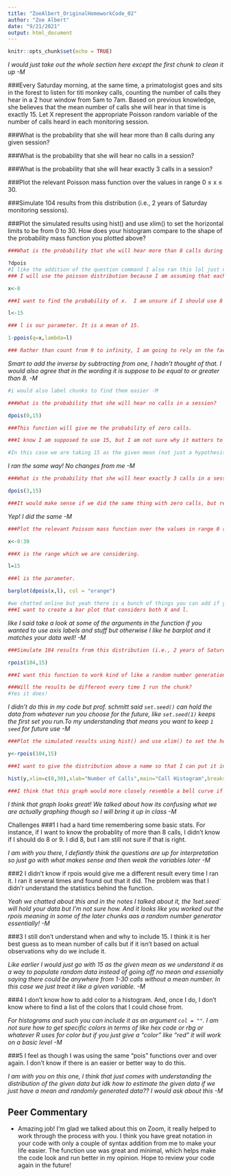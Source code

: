 ```yaml
---
title: "ZoeAlbert_OriginalHomeworkCode_02"
author: "Zoe Albert"
date: "9/21/2021"
output: html_document
---
```


```r
knitr::opts_chunk$set(echo = TRUE)
```
_I would just take out the whole section here except the first chunk to clean it up -M_

###Every Saturday morning, at the same time, a primatologist goes and sits in the forest to listen for titi monkey calls, counting the number of calls they hear in a 2 hour window from 5am to 7am. Based on previous knowledge, she believes that the mean number of calls she will hear in that time is exactly 15. Let X represent the appropriate Poisson random variable of the number of calls heard in each monitoring session.

###What is the probability that she will hear more than 8 calls during any given session?

###What is the probability that she will hear no calls in a session?

###What is the probability that she will hear exactly 3 calls in a session?

###Plot the relevant Poisson mass function over the values in range 0 ≤ x ≤ 30.

###Simulate 104 results from this distribution (i.e., 2 years of Saturday monitoring sessions).

###Plot the simulated results using hist() and use xlim() to set the horizontal limits to be from 0 to 30. How does your histogram compare to the shape of the probability mass function you plotted above?


``` r

###What is the probability that she will hear more than 8 calls during any given session?

?dpois
#I like the addition of the question command I also ran this lol just not in my chunk
### I will use the poisson distribution because I am assuming that each titi call is independent of one another.

x<-8

###I want to find the probability of x.  I am unsure if I should use 8 or 9. 

l<-15

### l is our parameter. It is a mean of 15. 

1-ppois(q=x,lambda=l)

### Rather than count from 9 to infinity, I am going to rely on the fact that we can use the compliment by subtracting by one. 
```
_Smart to add the inverse by subtracting from one, I hadn't thought of that. I would also agree that in the wording it is suppose to be equal to or greater than 8. -M_
```r
#i would also label chunks to find them easier -M

###What is the probability that she will hear no calls in a session?

dpois(0,15)

###This function will give me the probability of zero calls. 

###I know I am supposed to use 15, but I am not sure why it matters to include it.

#In this case we are taking 15 as the given mean (not just a hypothesis) so its being used to generate the data set
```
_I ran the same way! No  changes from me -M_
```r
###What is the probability that she will hear exactly 3 calls in a session?

dpois(3,15)

###It would make sense if we did the same thing with zero calls, but replaced the zero with 3. 
```
_Yep! I did the same -M_
```r
###Plot the relevant Poisson mass function over the values in range 0 ≤ x ≤ 30.

x<-0:30

###X is the range which we are considering. 

l=15

###l is the parameter.

barplot(dpois(x,l), col = "orange")

#we chatted online but yeah there is a bunch of things you can add if you look at the arguments in the function like a spooky color!
###I want to create a bar plot that considers both X and l.

```
_like I said take a look at some of the arguments in the function if you wanted to use axis labels and stuff but otherwise I like he barplot and it matches your data well! -M_
```r
###Simulate 104 results from this distribution (i.e., 2 years of Saturday monitoring sessions).

rpois(104,15)

###I want this function to work kind of like a random number generation.  I will use rpois because I know it takes into account random numbers from a poisson distribution.

###Will the results be different every time I run the chunk?
#Yes it does!
```
_I didn't do this in my code but prof. schmitt said `set.seed()` can hold the data from whatever run you choose for the future, like `set.seed(1)` keeps the first set you run.To my understanding that means you want to keep `1` `seed` for future use -M_
```r
###Plot the simulated results using hist() and use xlim() to set the horizontal limits to be from 0 to 30. How does your histogram compare to the shape of the probability mass function you plotted above?

y<-rpois(104,15)

###I want to give the distribution above a name so that I can put it into a graph. 

hist(y,xlim=c(0,30),xlab="Number of Calls",main="Call Histogram",breaks=30)

###I think that this graph would more closely resemble a bell curve if it was ideal.  But, I can still see evidence of the bell curve. 
```
_I think that graph looks great! We talked about how its confusing what we are actually graphing though so I will bring it up in class -M_

Challenges 
###1 I had a hard time remembering some basic stats.  For instance, if I want to know the probablity of more than 8 calls, I didn't know if I should do 8 or 9.  I did 8, but I am still not sure if that is right. 

_I am with you there, I defiantly think the questions are up for interpretation so just go with what makes sense and then weak the variables later -M_

###2  I didn't know if rpois would give me a different result every time I ran it.  I ran it several times and found out that it did. The problem was that I didn'r understand the statistics behind the function.

_Yeah we chatted about this and in the notes I talked about it, the 1set.seed` will hold your data but I'm not sure how. And it looks like you worked out the rpois meaning in some of the later chunks aas a random number generator essentially! -M_

###3 I still don't understand when and why to include 15. I think it is her best guess as to mean number of calls but if it isn't based on actual observations why do we include it. 

_Like earlier I would just go with 15 as the given mean as we understand it as a way to populate random data instead of going off no mean and essenially saying there could be anywhere from 1-30 calls without a mean number. In this case we just treat it like a given variable. -M_

###4 I don't know how to add color to a histogram.  And, once I do, I don't know where to find a list of the colors that I could chose from.

_For histograms and such you can include it as an argument `col = ""`. I am not sure how to get specific colors in terms of like hex code or rbg or whatever R uses for color but if you just give a "color" like "red" it will work on a basic level -M_

###5 I feel as though I was using the same "pois" functions over and over again.  I don't know if there is an easier or better way to do this. 

_I am with you on this one, I think that just comes with understanding the distribution of the given data but idk how to estimate the given data if we just have a mean and randomly generated data?? I would ask about this -M_

## Peer Commentary

- Amazing job! I'm glad we talked about this on Zoom, it really helped to work through the process with you. I think you have great notation in your code with only a couple of syntax addition from me to make your life easier. The function use was great and minimal, which helps make the code look and run better in my opinion. Hope to review your code again in the future! 